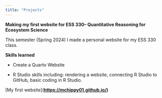 ```yaml
---
title: "Projects"
---
```


**Making my first website for ESS 330-- Quantitative Reasoning for Ecosystem Science**

This semester (Spring 2024) I made a personal website for my ESS 330 class.

**Skills learned**

-   Create a Quarto Website

-   R Studio skills including: rendering a website, connecting R Studio to GitHub, basic coding in R Studio.

\[My first website\]([**https://mchippy01.github.io/**](https://mchippy01.github.io/)**)**

